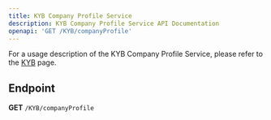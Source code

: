 ```yaml
---
title: KYB Company Profile Service
description: KYB Company Profile Service API Documentation
openapi: 'GET /KYB/companyProfile'
---
```


For a usage description of the KYB Company Profile Service, please refer to the [KYB](/essentials/kyb) page.

## Endpoint

**GET** `/KYB/companyProfile`

